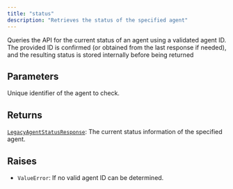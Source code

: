 ```yaml
---
title: "status"
description: "Retrieves the status of the specified agent"
---
```


Queries the API for the current status of an agent using a validated agent ID. The provided ID is confirmed (or obtained from the last response if needed), and the resulting status is stored internally before being returned


## Parameters

<ParamField path="agent_id" type="str">
  Unique identifier of the agent to check.
</ParamField>

## Returns

[`LegacyAgentStatusResponse`](../misc/legacyagentstatusresponse): The current status information of the specified agent.

## Raises

- `ValueError`: If no valid agent ID can be determined.
